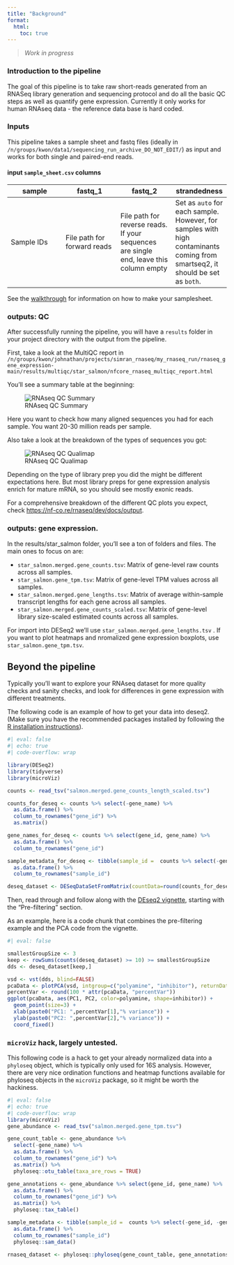 ```yaml
---
title: "Background"
format:
  html:
    toc: true
---
```


> *Work in progress*

### Introduction to the pipeline
The goal of this pipeline is to take raw short-reads generated from an RNASeq library generation and sequencing protocol and do all the basic QC steps as well as quantify gene expression. Currently it only works for human RNAseq data - the reference data base is hard coded. 


### Inputs


This pipeline takes a sample sheet and fastq files (ideally in `/n/groups/kwon/data1/sequencing_run_archive_DO_NOT_EDIT/`) as input and works for both single and paired-end reads. 

#### input `sample_sheet.csv` columns

| **sample**  | **fastq_1**  | **fastq_2** | **strandedness** |
|--------|--------|--------|--------|
| Sample IDs  | File path for forward reads   |  File path for reverse reads. If your sequences are single end, leave this column empty | Set as `auto` for each sample. However, for samples with high contaminants coming from smartseq2, it should be set as `both`. |

See the [walkthrough](../../rnaseq/walkthrough/index.qmd) for information on how to make your samplesheet.

### outputs: QC

After successfully running the pipeline, you will have a `results` folder in your project directory with the output from the pipeline.

First, take a look at the MultiQC report in `/n/groups/kwon/johnathan/projects/simran_rnaseq/my_rnaseq_run/rnaseq_gene_expression-main/results/multiqc/star_salmon/nfcore_rnaseq_multiqc_report.html`


You'll see a summary table at the beginning:

![RNAseq QC Summary](../../images/rnaseqqc_summary.png)


Here you want to check how many aligned sequences you had for each sample. You want 20-30 million reads per sample.

Also take a look at the breakdown of the types of sequences you got:


![RNAseq QC Qualimap](../../images/rnaseqqc_qualimap.png)

Depending on the type of library prep you did the might be different expectations here. But most library preps for gene expression analysis enrich for mature mRNA, so you should see mostly exonic reads.

For a comprehensive breakdown of the different QC plots you expect, check [https://nf-co.re/rnaseq/dev/docs/output](https://nf-co.re/rnaseq/dev/docs/output).

### outputs: gene expression.

In the results/star_salmon folder, you'll see a ton of folders and files. The main ones to focus on are:

- `star_salmon.merged.gene_counts.tsv`: Matrix of gene-level raw counts across all samples.  
- `star_salmon.gene_tpm.tsv`: Matrix of gene-level TPM values across all samples.  
- `star_salmon.merged.gene_lengths.tsv`: Matrix of average within-sample transcript lengths for each gene across all samples.  
- `star_salmon.merged.gene_counts_scaled.tsv`: Matrix of gene-level library size-scaled estimated counts across all samples.  

For import into DESeq2 we'll use `star_salmon.merged.gene_lengths.tsv` . If you want to plot heatmaps and nromalized gene expression boxplots, use `star_salmon.gene_tpm.tsv`.


## Beyond the pipeline

Typically you'll want to explore your RNAseq dataset for more quality checks and sanity checks, and look for differences in gene expression with different treatments.

The following code is an example of how to get your data into deseq2. (Make sure you have the recommended packages installed by following the [R installation instructions](../../getting-started/local_R/index.qmd)). 

```r
#| eval: false
#| echo: true
#| code-overflow: wrap

library(DESeq2)
library(tidyverse)
library(microViz)

counts <- read_tsv("salmon.merged.gene_counts_length_scaled.tsv")

counts_for_deseq <- counts %>% select(-gene_name) %>%
  as.data.frame() %>%
  column_to_rownames("gene_id") %>%
  as.matrix()

gene_names_for_deseq <- counts %>% select(gene_id, gene_name) %>%
  as.data.frame() %>%
  column_to_rownames("gene_id")

sample_metadata_for_deseq <- tibble(sample_id =  counts %>% select(-gene_id, -gene_name) %>% colnames()) %>% left_join (read_csv("SKH_Expt_P10_metadata.csv")) %>%
  as.data.frame() %>%
  column_to_rownames("sample_id")

deseq_dataset <- DESeqDataSetFromMatrix(countData=round(counts_for_deseq), colData=sample_metadata_for_deseq, rowData=gene_names_for_deseq, design=~treatment_code)
```

Then, read through and follow along with the [DEseq2 vignette](https://bioconductor.org/packages/devel/bioc/vignettes/DESeq2/inst/doc/DESeq2.html), starting with the "Pre-filtering" section.


As an example, here is a code chunk that combines the pre-filtering example and the PCA code from the vignette.

```r
#| eval: false

smallestGroupSize <- 3
keep <- rowSums(counts(deseq_dataset) >= 10) >= smallestGroupSize
dds <- deseq_dataset[keep,]

vsd <- vst(dds, blind=FALSE)
pcaData <- plotPCA(vsd, intgroup=c("polyamine", "inhibitor"), returnData=TRUE)
percentVar <- round(100 * attr(pcaData, "percentVar"))
ggplot(pcaData, aes(PC1, PC2, color=polyamine, shape=inhibitor)) +
  geom_point(size=3) +
  xlab(paste0("PC1: ",percentVar[1],"% variance")) +
  ylab(paste0("PC2: ",percentVar[2],"% variance")) + 
  coord_fixed()
```


### `microViz` hack, largely untested.

This following code is a hack to get your already normalized data into a `phyloseq` object, which is typically only used for 16S analysis. However, there are very nice ordination functions and heatmap functions available for phyloseq objects in the `microViz` package, so it might be worth the hackiness.

```r
#| eval: false
#| echo: true
#| code-overflow: wrap
library(microViz)
gene_abundance <- read_tsv("salmon.merged.gene_tpm.tsv")

gene_count_table <- gene_abundance %>%
  select(-gene_name) %>%
  as.data.frame() %>%
  column_to_rownames("gene_id") %>%
  as.matrix() %>%
  phyloseq::otu_table(taxa_are_rows = TRUE)

gene_annotations <- gene_abundance %>% select(gene_id, gene_name) %>%
  as.data.frame() %>%
  column_to_rownames("gene_id") %>%
  as.matrix() %>%
  phyloseq::tax_table()

sample_metadata <- tibble(sample_id =  counts %>% select(-gene_id, -gene_name) %>% colnames()) %>% left_join (read_csv("SKH_Expt_P10_metadata.csv")) %>%
  as.data.frame() %>%
  column_to_rownames("sample_id")
  phyloseq::sam_data()

rnaseq_dataset <- phyloseq::phyloseq(gene_count_table, gene_annotations, sample_metadata) %>% tax_fix()

```


